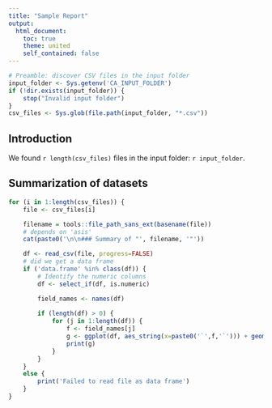 ```yaml
---
title: "Sample Report"
output:
  html_document:
    toc: true
    theme: united
    self_contained: false
---
```


```r
# Preamble: discover CSV files in the input folder
input_folder <- Sys.getenv('CA_INPUT_FOLDER')
if (!dir.exists(input_folder)) {
    stop("Invalid input folder")
}
csv_files <- Sys.glob(file.path(input_folder, "*.csv"))
```
## Introduction

We found `r length(csv_files)` files in the input folder: `r input_folder`.

## Summarization of datasets

```r
for (i in 1:length(csv_files)) {
    file <- csv_files[i]

    filename = tools::file_path_sans_ext(basename(file))
    # depends on 'asis'
    cat(paste0('\n\n### Summary of "', filename, '"'))

    df <- read_csv(file, progress=FALSE)
    # did we get a data frame  
    if ('data.frame' %in% class(df)) {
        # Identify the numeric columns
        df <- select_if(df, is.numeric)

        field_names <- names(df)
       
        if (length(df) > 0) {
            for (j in 1:length(df)) {
                f <- field_names[j]
                g <- ggplot(df, aes_string(x=paste0('`',f,'`'))) + geom_histogram(alpha = .5,fill = "dodgerblue")
                print(g)
            }
        }
    }
    else {
        print('Failed to read file as data frame')
    }
}
```
